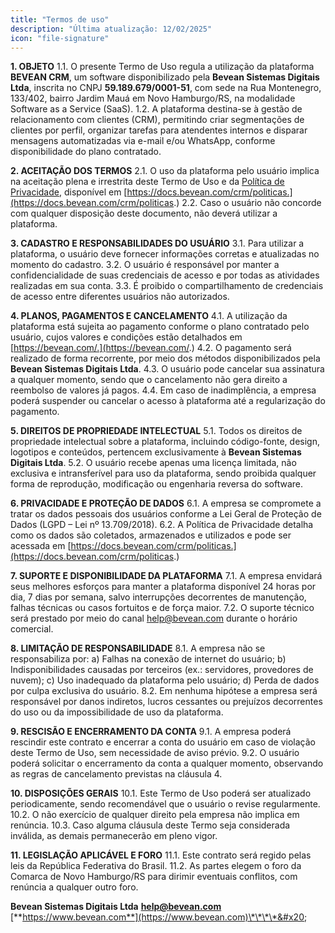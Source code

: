 ```yaml
---
title: "Termos de uso"
description: "Última atualização: 12/02/2025"
icon: "file-signature"
---
```


**1. OBJETO**
1.1. O presente Termo de Uso regula a utilização da plataforma **BEVEAN CRM**, um software disponibilizado pela **Bevean Sistemas Digitais Ltda**, inscrita no CNPJ **59.189.679/0001-51**, com sede na Rua Montenegro, 133/402, bairro Jardim Mauá em Novo Hamburgo/RS, na modalidade Software as a Service (SaaS).
1.2. A plataforma destina-se à gestão de relacionamento com clientes (CRM), permitindo criar segmentações de clientes por perfil, organizar tarefas para atendentes internos e disparar mensagens automatizadas via e-mail e/ou WhatsApp, conforme disponibilidade do plano contratado.

**2. ACEITAÇÃO DOS TERMOS**
2.1. O uso da plataforma pelo usuário implica na aceitação plena e irrestrita deste Termo de Uso e da [Política de Privacidade](https://docs.bevean.com/crm/politicas), disponível em [https://docs.bevean.com/crm/politicas.](https://docs.bevean.com/crm/politicas.)
2.2. Caso o usuário não concorde com qualquer disposição deste documento, não deverá utilizar a plataforma.

**3. CADASTRO E RESPONSABILIDADES DO USUÁRIO**
3.1. Para utilizar a plataforma, o usuário deve fornecer informações corretas e atualizadas no momento do cadastro.
3.2. O usuário é responsável por manter a confidencialidade de suas credenciais de acesso e por todas as atividades realizadas em sua conta.
3.3. É proibido o compartilhamento de credenciais de acesso entre diferentes usuários não autorizados.

**4. PLANOS, PAGAMENTOS E CANCELAMENTO**
4.1. A utilização da plataforma está sujeita ao pagamento conforme o plano contratado pelo usuário, cujos valores e condições estão detalhados em [https://bevean.com/.](https://bevean.com/.)
4.2. O pagamento será realizado de forma recorrente, por meio dos métodos disponibilizados pela **Bevean Sistemas Digitais Ltda**.
4.3. O usuário pode cancelar sua assinatura a qualquer momento, sendo que o cancelamento não gera direito a reembolso de valores já pagos.
4.4. Em caso de inadimplência, a empresa poderá suspender ou cancelar o acesso à plataforma até a regularização do pagamento.

**5. DIREITOS DE PROPRIEDADE INTELECTUAL**
5.1. Todos os direitos de propriedade intelectual sobre a plataforma, incluindo código-fonte, design, logotipos e conteúdos, pertencem exclusivamente à **Bevean Sistemas Digitais Ltda**.
5.2. O usuário recebe apenas uma licença limitada, não exclusiva e intransferível para uso da plataforma, sendo proibida qualquer forma de reprodução, modificação ou engenharia reversa do software.

**6. PRIVACIDADE E PROTEÇÃO DE DADOS**
6.1. A empresa se compromete a tratar os dados pessoais dos usuários conforme a Lei Geral de Proteção de Dados (LGPD – Lei nº 13.709/2018).
6.2. A Política de Privacidade detalha como os dados são coletados, armazenados e utilizados e pode ser acessada em [https://docs.bevean.com/crm/politicas.](https://docs.bevean.com/crm/politicas.)

**7. SUPORTE E DISPONIBILIDADE DA PLATAFORMA**
7.1. A empresa envidará seus melhores esforços para manter a plataforma disponível 24 horas por dia, 7 dias por semana, salvo interrupções decorrentes de manutenção, falhas técnicas ou casos fortuitos e de força maior.
7.2. O suporte técnico será prestado por meio do canal [help@bevean.com](mailto:help@bevean.com) durante o horário comercial.

**8. LIMITAÇÃO DE RESPONSABILIDADE**
8.1. A empresa não se responsabiliza por:
a) Falhas na conexão de internet do usuário;
b) Indisponibilidades causadas por terceiros (ex.: servidores, provedores de nuvem);
c) Uso inadequado da plataforma pelo usuário;
d) Perda de dados por culpa exclusiva do usuário.
8.2. Em nenhuma hipótese a empresa será responsável por danos indiretos, lucros cessantes ou prejuízos decorrentes do uso ou da impossibilidade de uso da plataforma.

**9. RESCISÃO E ENCERRAMENTO DA CONTA**
9.1. A empresa poderá rescindir este contrato e encerrar a conta do usuário em caso de violação deste Termo de Uso, sem necessidade de aviso prévio.
9.2. O usuário poderá solicitar o encerramento da conta a qualquer momento, observando as regras de cancelamento previstas na cláusula 4.

**10. DISPOSIÇÕES GERAIS**
10.1. Este Termo de Uso poderá ser atualizado periodicamente, sendo recomendável que o usuário o revise regularmente.
10.2. O não exercício de qualquer direito pela empresa não implica em renúncia.
10.3. Caso alguma cláusula deste Termo seja considerada inválida, as demais permanecerão em pleno vigor.

**11. LEGISLAÇÃO APLICÁVEL E FORO**
11.1. Este contrato será regido pelas leis da República Federativa do Brasil.
11.2. As partes elegem o foro da Comarca de Novo Hamburgo/RS para dirimir eventuais conflitos, com renúncia a qualquer outro foro.

**Bevean Sistemas Digitais Ltda**
[**help@bevean.com**](mailto:help@bevean.com)
[**https://www.bevean.com**](https://www.bevean.com)\*\*\*\*&#x20;